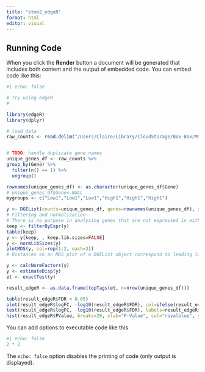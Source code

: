```yaml
---
title: "stmn2_edgeR"
format: html
editor: visual
---
```


## Running Code

When you click the **Render** button a document will be generated that includes both content and the output of embedded code. You can embed code like this:

```r
#| echo: false

# Try using edgeR
# 

library(edgeR)
library(dplyr)

# load data
raw_counts <- read.delim("/Users/Claire/Library/CloudStorage/Box-Box/MSTP Research Rotations/Summer_2024_Might_Ward_Lab/CRISPRi_alg_optimization/00_references_and_code/files_from_others/00_JH/01_data/00_processed_data/00_mageck_counts/counts/all.count.txt", sep = "\t", header = TRUE)


# TODO: handle duplicate gene names
unique_genes_df <- raw_counts %>%
group_by(Gene) %>%
  filter(n() == 1) %>%
  ungroup()

rownames(unique_genes_df) <- as.character(unique_genes_df$Gene)
# unique_genes_df$Gene<-NULL
mygroups <- c("Low1","Low1","Low1","High1","High1","High1")

y <- DGEList(counts=unique_genes_df, genes=rownames(unique_genes_df), group = mygroups)
# Filtering and normalization
# There is no purpose in analysing genes that are not expressed in either experimental condition, so genes are first filtered on expression levels.
keep <- filterByExpr(y)
table(keep)
y <- y[keep, , keep.lib.sizes=FALSE]
y <- normLibSizes(y)
plotMDS(y, col=rep(1:2, each=3))
# Distances on an MDS plot of a DGEList object correspond to leading log-fold-change qbetween each pair of samples. Leading log-fold-change is the root-mean-square average of the largest log2-fold-changes between each pair of samples. Each pair of samples extracted at each time tend to cluster together, suggesting a batch effect. The hrcc treated samples tend to be below the mock samples for each time, suggesting a treatment effect within each time. The two samples at time 1 are less consistent than at times 2 and 3.

y <- calcNormFactors(y)
y <- estimateDisp(y)
et <- exactTest(y)

result_edgeR <- as.data.frame(topTags(et, n=nrow(unique_genes_df)))

table(result_edgeR$FDR < 0.05)
plot(result_edgeR$logFC, -log10(result_edgeR$FDR), col=ifelse(result_edgeR$FDR<0.05,"red","black"),main="FDR volcano plot",xlab="log2FC",ylab="-log10(FDR)")
text(result_edgeR$logFC, -log10(result_edgeR$FDR), labels=result_edgeR$sgRNA)
hist(result_edgeR$PValue, breaks=20, xlab="P-Value", col="royalblue", ylab="Frequency", main="P-value distribution")

```

You can add options to executable code like this

```r
#| echo: false
2 * 2
```

The `echo: false` option disables the printing of code (only output is displayed).

